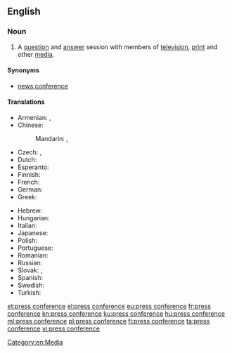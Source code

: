 ==English==

===Noun===
{{en-noun}}

# A [[question]] and [[answer]] session with members of [[television]], [[print]] and other [[media]].

====Synonyms====
* [[news conference]]

====Translations====
{{trans-top|question and answer session with members of television, print and other media}}
* Armenian: {{t|hy|մամլո ասուլիս}}, {{t|hy|ճեպազրույց}} {{qualifier|short}}
* Chinese: 
*: Mandarin: {{t|cmn|新聞發佈會|sc=Hani}}, {{t|cmn|新闻发布会|tr=xīnwén fābùhuì|sc=Hani}}
* Czech: {{t|cs|tisková konference|f}}, {{t|cs|tiskovka|f}}
* Dutch: {{t+|nl|persconferentie|f}}
* Esperanto: {{t|eo|gazetara konferenco}}
* Finnish: {{t+|fi|lehdistötilaisuus}}
* French: {{t+|fr|conférence de presse|f}}
* German: {{t+|de|Pressekonferenz|f}}
* Greek: {{t+|el|συνέντευξη τύπου|f}}
{{trans-mid}}
* Hebrew: {{t|he|מסיבת עיתונאים|f|tr=m'sibát-itona'ím|sc=Hebr}}
* Hungarian: {{t+|hu|sajtótájékoztató}}
* Italian: {{t|it|conferenza stampa|f}}
* Japanese: {{t|ja|記者会見|tr=kisha kaiken|sc=Jpan}}
* Polish: {{t+|pl|konferencja prasowa|f}}
* Portuguese: {{t+|pt|coletiva|f}}
* Romanian: {{t+|ro|conferință de presă|f}}
* Russian: {{t+|ru|пресс-конференция|f|tr=press-konferéncija}}
* Slovak: {{t|sk|tlačová konferencia|f}}, {{t|sk|tlačovka|f}}
* Spanish: {{t+|es|rueda de prensa|f}}
* Swedish: {{t+|sv|presskonferens|c}}
* Turkish: {{t|tr|basın konferansı}}
{{trans-bottom}}
[[Category:en:Media]]

[[et:press conference]]
[[el:press conference]]
[[eu:press conference]]
[[fr:press conference]]
[[kn:press conference]]
[[ku:press conference]]
[[hu:press conference]]
[[ml:press conference]]
[[pl:press conference]]
[[fi:press conference]]
[[ta:press conference]]
[[vi:press conference]]